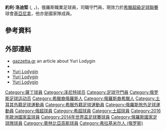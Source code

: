 {{noteTA
|G1=足球
|G2=俄超
|1=zh-hans:洛德金;zh-hk:洛迪堅;zh-tw:洛迪堅;
}}

{{Infobox football biography
| name           = 約利·洛迪堅 <br/>Yuri Lodigin
| image          = Zenit-Benfica (10).jpg
| image_size     = 250px
| caption = 洛迪堅代表[[辛尼特|辛尼特]]於2014年
| birth_date     = {{Birth date and age|df=yes|1990|5|26}}
| birth_place    = {{USSR}}[[弗拉基米尔_(俄罗斯)|弗拉基米尔]]
| height         = {{height|m=1.87}}
| currentclub    = [[吉安尼纳竞技俱乐部|基亞尼拿]]
| clubnumber     = 1
| position       = [[守門員|守門員]]
| youthyears1 = 2008–2009 | youthclubs1 = [[克桑西竞技俱乐部|薩丁]]
| years1   = 2009–2013 |clubs1  = [[克桑西竞技俱乐部|薩丁]]                  | caps1  = 24 | goals1  = 0
| years2   = 2010–2011 |clubs2  = → [[艾奧迪高斯|艾奧迪高斯]] (外借)           | caps2  = 25 | goals2  = 0
| years3   = 2013–2019 |clubs3  = [[辛尼特|辛尼特]] | caps3  = 111 | goals3  = 0
| years4 = 2019
| clubs4 = → [[奧林比亞高斯足球會|奧林比亞高斯]] (外借)
| caps4 = 2
| goals4 = 0
| years5 = 2019–2020
| clubs5 = [[加濟安泰普大都會體育俱樂部|加施舒亞]]
| caps5 = 2
| goals5 = 0
| years6 = 2020
| clubs6 = [[圖拉兵工廠足球會|圖拉兵工廠]]
| caps6 = 2
| goals6 = 0
| years7 = 2021–
| clubs7 = [[吉安尼纳竞技俱乐部|基亞尼拿]]
| caps7 = 18
| goals7 = 0 
| nationalyears1 = 2010–2012 | nationalteam1  = [[希臘21歲以下國家足球隊|希臘U21]] | nationalcaps1 = 3 | nationalgoals1 = 0
| nationalyears2 = 2013–2016 | nationalteam2  = [[俄羅斯國家足球隊|俄羅斯]]            | nationalcaps2 = 11 | nationalgoals2 = 0
| club-update = 2021年10月3日
| nationalteam-update = 2016年6月1日
}}

'''約利·洛迪堅''' ({{lang-ru|Юрий Лодыгин}}, {{lang-el|Γιούρι Λοντίγκιν}}，{{bd|1990年|5月26日|catIdx=Lodigin}})，俄羅斯職業足球員，司職守門員，現效力於[[希臘超級足球聯賽|希臘超級足球聯賽]]球會[[吉安尼纳竞技俱乐部|基亞尼拿]]，他亦是{{nft|俄羅斯}}國家隊成員。

==參考資料==
{{reflist}}

==外部連結==
*[http://www.gazzetta.gr/podosfairo/article/381021-aytos-einai-o-lontigkin gazzetta.gr] an article about Yuri Lodygin
*{{Soccerway|yuri-lodigin/203528/}}
*[https://www.instagram.com/1lodygin_official/ Yuri Lodygin]
*[https://www.instagram.com/lodygin1/ Yuri Lodygin]
*[https://vk.com/1yurilodygin Yuri Lodygin]

{{2014年世界杯足球赛俄罗斯参赛名单}}
{{2016年歐洲國家盃俄羅斯參賽名單}}

{{DEFAULTSORT: Lodigin, Yuri}}
[[Category:薩丁球員|Category:薩丁球員]]
[[Category:泽尼特球员|Category:泽尼特球员]]
[[Category:足球守門員|Category:足球守門員]]
[[Category:俄罗斯足球运动员|Category:俄罗斯足球运动员]]
[[Category:希臘裔俄羅斯人|Category:希臘裔俄羅斯人]]
[[Category:俄羅斯裔希臘人|Category:俄羅斯裔希臘人]]
[[Category:土耳其外籍足球運動員|Category:土耳其外籍足球運動員]]
[[Category:希臘外籍足球運動員|Category:希臘外籍足球運動員]]
[[Category:俄羅斯旅外足球運動員|Category:俄羅斯旅外足球運動員]]
[[Category:俄超球員|Category:俄超球員]]
[[Category:希超球員|Category:希超球員]]
[[Category:土超球員|Category:土超球員]]
[[Category:2016年歐洲國家盃球員|Category:2016年歐洲國家盃球員]]
[[Category:2014年世界盃足球賽球員|Category:2014年世界盃足球賽球員]]
[[Category:俄羅斯國家足球隊球員|Category:俄羅斯國家足球隊球員]]
[[Category:奧林比亞高斯球員|Category:奧林比亞高斯球員]]
[[Category:弗拉基米尔人_(俄罗斯)|Category:弗拉基米尔人 (俄罗斯)]]